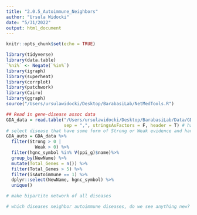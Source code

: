 ```yaml
---
title: "2.0.5_Autoimmune_Neighbors"
author: "Ursula Widocki"
date: "5/31/2022"
output: html_document
---
```


```r
knitr::opts_chunk$set(echo = TRUE)
```

```r
library(tidyverse)
library(data.table)
`%ni%` <- Negate(`%in%`)
library(igraph)
library(superheat)
library(corrplot)
library(patchwork)
library(Cairo)
library(ggraph)
source("/Users/ursulawidocki/Desktop/BarabasiLab/NetMedTools.R")
```

```r
## Read in gene-disease assoc data
GDA_data = read.table("/Users/ursulawidocki/Desktop/BarabasiLab/Data/GDA_auto.csv", 
                      sep = ",", stringsAsFactors = F, header = T) # has isAutoimmune col
# select disease that have some form of Strong or Weak evidence and have more than 5 disease genes
GDA_auto = GDA_data %>%
  filter(Strong > 0 | 
           Weak > 0) %>%
  filter(hgnc_symbol %in% V(ppi_g)$name)%>% 
  group_by(NewName) %>%
  mutate(Total_Genes = n()) %>%
  filter(Total_Genes > 5) %>%
  filter(isAutoimmune == 1) %>%
  dplyr::select(NewName, hgnc_symbol) %>%
  unique()
```

```r
# make bipartite network of all diseases
```

```r
# which diseases neighbor autoimmune diseases, do we see anything new?
```












